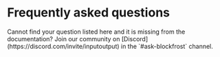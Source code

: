 
# Frequently asked questions

<Callout>
  Cannot find your question listed here and it is missing from the
  documentation? Join our community on
  [Discord](https://discord.com/invite/inputoutput) in the `#ask-blockfrost`
  channel.
</Callout>

